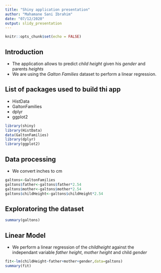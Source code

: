 ```yaml
---
title: "Shiny application presentation"
author: "Mahamane Sani Ibrahim"
date: "07/12/2020"
output: slidy_presentation
---
```


```r
knitr::opts_chunk$set(echo = FALSE)
```

## Introduction
- The application allows to predict *child height* given his *gender* and parents *heights*
- We are using the *Galton Families* dataset to perform a linear regression.

## List of packages used to build thi app
- HistData
- GaltonFamilies
- dplyr
- ggplot2

```r
library(shiny)
library(HistData)
data(GaltonFamilies)
library(dplyr)
library(ggplot2)
```


## Data processing

- We convert inches to cm

```r
galtons<-GaltonFamilies
galtons$father<-galtons$father*2.54
galtons$mother<-galtons$mother*2.54
galtons$childHeight<-galtons$childHeight*2.54

```

## Exploratoring the dataset

```r
summary(galtons)
```

## Linear Model
- We perform a linear regression of the *childheight* against the independant variable *father height*, *mother height* and child *gender*

```r
fit<-lm(childHeight~father+mother+gender,data=galtons)
summary(fit)
```
